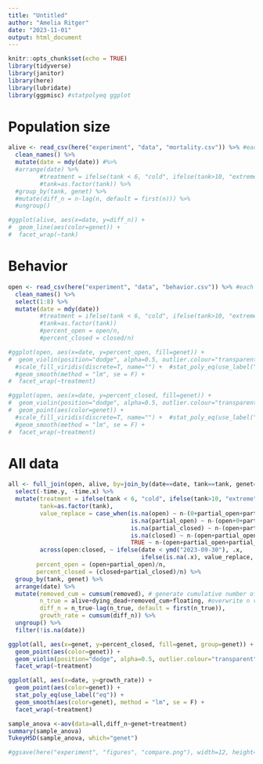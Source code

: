 ```yaml
---
title: "Untitled"
author: "Amelia Ritger"
date: "2023-11-01"
output: html_document
---
```


```r
knitr::opts_chunk$set(echo = TRUE)
library(tidyverse)
library(janitor)
library(here)
library(lubridate)
library(ggpmisc) #statpolyeq ggplot
```

# Population size
```r
alive <- read_csv(here("experiment", "data", "mortality.csv")) %>% #each file will be read in, specify which columns you need read in to avoid any error
  clean_names() %>%
  mutate(date = mdy(date)) #%>%
  #arrange(date) %>%
         #treatment = ifelse(tank < 6, "cold", ifelse(tank>10, "extreme", "severe")),
         #tank=as.factor(tank)) %>%
  #group_by(tank, genet) %>%
  #mutate(diff_n = n-lag(n, default = first(n))) %>%
  #ungroup()

#ggplot(alive, aes(x=date, y=diff_n)) +
#  geom_line(aes(color=genet)) +
#  facet_wrap(~tank)
```

# Behavior
```r
open <- read_csv(here("experiment", "data", "behavior.csv")) %>% #each file will be read in, specify which columns you need read in to avoid any error
  clean_names() %>%
  select(1:8) %>%
  mutate(date = mdy(date))
         #treatment = ifelse(tank < 6, "cold", ifelse(tank>10, "extreme", "severe")),
         #tank=as.factor(tank))
         #percent_open = open/n,
         #percent_closed = closed/n)

#ggplot(open, aes(x=date, y=percent_open, fill=genet)) +
#  geom_violin(position="dodge", alpha=0.5, outlier.colour="transparent") +
  #scale_fill_viridis(discrete=T, name="") +  #stat_poly_eq(use_label("eq")) +
  #geom_smooth(method = "lm", se = F) +
#  facet_wrap(~treatment)

#ggplot(open, aes(x=date, y=percent_closed, fill=genet)) +
#  geom_violin(position="dodge", alpha=0.5, outlier.colour="transparent") +
#  geom_point(aes(color=genet)) +
  #scale_fill_viridis(discrete=T, name="") +  #stat_poly_eq(use_label("eq")) +
  #geom_smooth(method = "lm", se = F) +
#  facet_wrap(~treatment)
```

# All data
```r
all <- full_join(open, alive, by=join_by(date==date, tank==tank, genet==genet)) %>%
  select(-time.y, -time.x) %>%
  mutate(treatment = ifelse(tank < 6, "cold", ifelse(tank>10, "extreme", "severe")),
         tank=as.factor(tank),
         value_replace = case_when(is.na(open) ~ n-(0+partial_open+partial_closed+closed),
                                   is.na(partial_open) ~ n-(open+0+partial_closed+closed),
                                   is.na(partial_closed) ~ n-(open+partial_open+0+closed),
                                   is.na(closed) ~ n-(open+partial_open+partial_closed+0),
                                   TRUE ~ n-(open+partial_open+partial_closed+closed)),
         across(open:closed, ~ ifelse(date < ymd("2023-09-30"), .x,
                                      ifelse(is.na(.x), value_replace, .x))),
        percent_open = (open+partial_open)/n,
        percent_closed = (closed+partial_closed)/n) %>%
  group_by(tank, genet) %>%
  arrange(date) %>%
  mutate(removed_cum = cumsum(removed), # generate cumulative number of polyps removed, to represent total number of polyps excluding removal
         n_true = alive+dying_dead+removed_cum+floating, #overwrite n value to incorporate cumulative number of removed polyps
         diff_n = n_true-lag(n_true, default = first(n_true)),
         growth_rate = cumsum(diff_n)) %>%
  ungroup() %>%
  filter(!is.na(date))

ggplot(all, aes(x=genet, y=percent_closed, fill=genet, group=genet)) +
  geom_point(aes(color=genet)) +
  geom_violin(position="dodge", alpha=0.5, outlier.colour="transparent") +
  facet_wrap(~treatment)

ggplot(all, aes(x=date, y=growth_rate)) +
  geom_point(aes(color=genet)) +
  stat_poly_eq(use_label("eq")) +
  geom_smooth(aes(color=genet), method = "lm", se = F) +
  facet_wrap(~treatment)

sample_anova <-aov(data=all,diff_n~genet+treatment)
summary(sample_anova)
TukeyHSD(sample_anova, which="genet")

#ggsave(here("experiment", "figures", "compare.png"), width=12, height=7)
```

